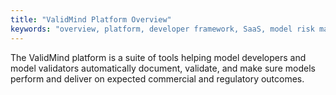 ```yaml
---
title: "ValidMind Platform Overview"
keywords: "overview, platform, developer framework, SaaS, model risk management, ValidMind"
---
```


The ValidMind platform is a suite of tools helping model developers and model validators automatically document, validate, and make sure models perform and deliver on expected commercial and regulatory outcomes.
